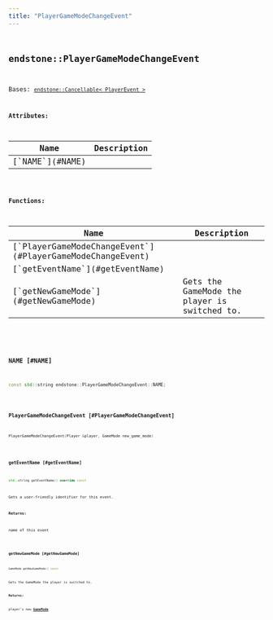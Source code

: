 ```yaml
---
title: "PlayerGameModeChangeEvent"
---
```


## <code className="doc-symbol doc-symbol-class"/> endstone::PlayerGameModeChangeEvent

Bases: [`endstone::Cancellable< PlayerEvent >`](cancellable)









**Attributes:**

<table>
<thead>
   <tr>
      <th>Name</th>
      <th>Description</th>
   </tr>
</thead>
<tbody>
<tr key="classendstone_1_1_player_game_mode_change_event_1a6c0edd9e6eac2347d03c35509b4c6404">
    <td>[`NAME`](#NAME)</td>
    <td></td>
</tr>
</tbody>
</table>






**Functions:**

<table>
<thead>
   <tr>
      <th>Name</th>
      <th>Description</th>
   </tr>
</thead>
<tbody>
<tr key="classendstone_1_1_player_game_mode_change_event_1a5e4a9eaed65c0886aaf01610a8c5d4eb">
    <td>[`PlayerGameModeChangeEvent`](#PlayerGameModeChangeEvent)</td>
    <td></td>
</tr>
<tr key="classendstone_1_1_player_game_mode_change_event_1a5a5181811c288a046aaf3b0648e96cab">
    <td>[`getEventName`](#getEventName)</td>
    <td></td>
</tr>
<tr key="classendstone_1_1_player_game_mode_change_event_1a422c30eafa2b703fd105138e45da4540">
    <td>[`getNewGameMode`](#getNewGameMode)</td>
    <td>Gets the GameMode the player is switched to.</td>
</tr>
</tbody>
</table>

### <code className="doc-symbol doc-symbol-variable"/> NAME [#NAME]

```cpp
const std::string endstone::PlayerGameModeChangeEvent::NAME;
```
### <code className="doc-symbol doc-symbol-function"/> PlayerGameModeChangeEvent [#PlayerGameModeChangeEvent]

```cpp
PlayerGameModeChangeEvent(Player &player, GameMode new_game_mode)
```
### <code className="doc-symbol doc-symbol-function"/> getEventName [#getEventName]

```cpp
std::string getEventName() override const
```


Gets a user-friendly identifier for this event.




**Returns:**

name of this event 





        
### <code className="doc-symbol doc-symbol-function"/> getNewGameMode [#getNewGameMode]

```cpp
GameMode getNewGameMode() const
```

Gets the GameMode the player is switched to.





**Returns:**

player's new [**GameMode**](namespaceendstone.md#enum-gamemode) 





        